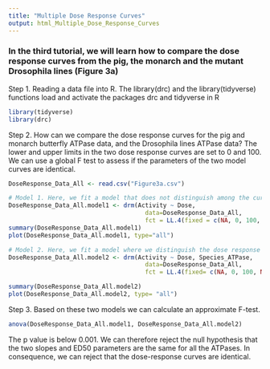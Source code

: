```yaml
---
title: "Multiple Dose Response Curves"
output: html_Multiple_Dose_Response_Curves
---
```


### In the third  tutorial, we will learn how to compare the dose response curves from the pig, the monarch and the mutant Drosophila lines (Figure 3a) ### 

Step 1. Reading a data file into R. The library(drc) and the library(tidyverse) functions load and activate the packages drc and tidyverse in R
```r
library(tidyverse)
library(drc)
```


Step 2. How can we compare the dose response curves for the pig and monarch butterfly ATPase data, and the Drosophila lines ATPase data? 
The lower and upper limits in the two dose response curves are set to 0 and 100.
We can use a global F test to assess if the parameters of the two model curves are identical. 
```r
DoseResponse_Data_All <- read.csv("Figure3a.csv")

# Model 1. Here, we fit a model that does not distinguish among the curves. Notice that the argument Species_ATPase indicating multiple curves is missing in this model.
DoseResponse_Data_All.model1 <- drm(Activity ~ Dose, 
                                      data=DoseResponse_Data_All,
                                      fct = LL.4(fixed = c(NA, 0, 100, NA)))
summary(DoseResponse_Data_All.model1)
plot(DoseResponse_Data_All.model1, type="all")

# Model 2. Here, we fit a model where we distinguish the dose response curve for each of them. We use the argument pmodels to incorporate the  assumption that the lower and upper limits for the ATPases from all ATPases are identical
DoseResponse_Data_All.model2 <- drm(Activity ~ Dose, Species_ATPase, 
                                      data=DoseResponse_Data_All,
                                      fct = LL.4(fixed= c(NA, 0, 100, NA)))

summary(DoseResponse_Data_All.model2)
plot(DoseResponse_Data_All.model2, type= "all")

```

Step 3. Based on these two models we can calculate an approximate F-test. 
```r
anova(DoseResponse_Data_All.model1, DoseResponse_Data_All.model2)
```
The p value is below 0.001. We can therefore reject the null hypothesis that the two slopes and ED50 parameters are the same for all the ATPases. In consequence, we can reject that the dose-response curves are identical.


